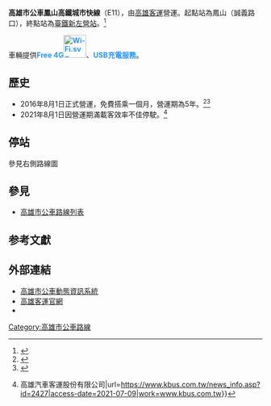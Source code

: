 {{Infobox Bus Route
| image=
| number= 高雄市公車鳳山高鐵城市快線（E11）
| manager=[[高雄市政府|高雄市政府]]交通局
| operator= [[高雄客運|高雄客運]]
| length= 公里
| time= 
| start= 鳳山
| via= [[國道一號_(中華民國)|國道一號]]、[[國道十號|國道十號]]
| end= [[新左營車站|臺鐵新左營站]]
| level= 06：00－20：50
| frequency=固定班次
| Other_route=
| vehicle=[[File:標誌(小)mark(S).jpg|25px]]全線低底盤公車
| garage= 高雄客運鳳山站
| Fare= 里程段次計費
| section_fare_1 =國道一號
| section_fare_buffer_1 =國道十號
| compete= 
| bgcolor= yellow
| fontcolor= red
}}
'''高雄市公車鳳山高鐵城市快線'''（E11），由[[高雄客運|高雄客運]]營運。起點站為鳳山（誠義路口），終點站為[[新左營車站|臺鐵新左營站]]。<ref>{{Cite web |url=http://www.ksbus.com.tw/bus_info.asp?id=217 |title=高雄客運鳳山高鐵城市快線路線圖 |accessdate=2016-07-30 |archive-date=2016-08-11 |archive-url=https://web.archive.org/web/20160811143558/http://www.ksbus.com.tw/bus_info.asp?id=217 |dead-url=no }}</ref>

車輛提供'''<font color=#2894FF>Free 4G[[File:Wi-Fi.svg|45px]]</font>'''、'''<font color=#2894FF>USB充電服務</font>'''。
==歷史==
* 2016年8月1日正式營運，免費搭乘一個月，營運期為5年。<ref>{{Cite web |url=http://www.chinatimes.com/newspapers/20160730000464-260107 |title=鳳山→←高鐵站 直達快線8月上路 |accessdate=2016-07-30 |archive-date=2016-07-30 |archive-url=https://web.archive.org/web/20160730013640/http://www.chinatimes.com/newspapers/20160730000464-260107 |dead-url=no }}</ref><ref>{{Cite web |url=http://travel.ettoday.net/article/744899.htm |title=鳳山-高鐵城市快線1日上路　推廣期間用電子票證免費搭 |accessdate=2016-07-30 |archive-date=2016-07-30 |archive-url=https://web.archive.org/web/20160730223447/http://travel.ettoday.net/article/744899.htm |dead-url=no }}</ref>
*2021年8月1日因營運期滿載客效率不佳停駛。<ref>{{Cite web|title=E11 {{!}} 高雄汽車客運股份有限公司|url=https://www.kbus.com.tw/news_info.asp?id=2427|access-date=2021-07-09|work=www.kbus.com.tw}}</ref>
== 停站 ==
參見右側路線圖
{{BS-map
|title=高雄市公車鳳山高鐵城市快線站牌
|legend=0
|lua=1
|collapse =
|map=
KBHFa~~ 誠義路口
BHF~~ 花鄉
BHF~~ 誠義里
BHF~~ 中正預校
BHF~~ 陸軍官校
BHF~~ {{rint|tw|kmrt}}[[捷運大東站|捷運大東站]]（[[鳳山轉運站|鳳山轉運站]]）
BHF~~ 市場前
BHF~~ 光遠路
BHF~~ {{rint|tw|kmrt}}[[捷運鳳山站|捷運鳳山站]]
BHF~~ 西門
BHF~~ 公路之家
BHF~~ 鳳山高中
BS2+l\BS2+r
建軍站! !BHF(R)f\BHF(L)g~~ 鳳山行政中心
STR\BHF(L)g~~ 國軍高雄總醫院
BS2l\BS2r
BHF~~ 國軍高雄總醫院（{{rint|tw|kmrt}}[[捷運衛武營站|捷運衛武營站]]）
BHF~~ 中正高中
uSTR~~ [[File:TWHW1.svg|20px]]國道一號
uSTR~~ [[File:TWHW10.svg|20px]]國道十號
BHF~~ 榮總
BHF~~ 新莊高中
BHF~~ 民族路口
BHF~~ 大中路口
BHF~~ 新光國小
BHF~~ 孟子路
BHF~~ 蓮潭會館
KBHFe~~ {{rint|tw|tra}}{{rint|tw|kmrt}}臺鐵新左營站
}}
==參見==
*[[高雄市公車路線列表|高雄市公車路線列表]]

==参考文獻==
{{reflist}}

==外部連結==
* [https://ibus.tbkc.gov.tw/ibus/ 高雄市公車動態資訊系統]
* [http://www.ksbus.com.tw/ 高雄客運官網] 
*{{facebook|tbkcdream|轉動高雄青春夢}}
{{高雄市公車}}
[[Category:高雄市公車路線|Category:高雄市公車路線]]